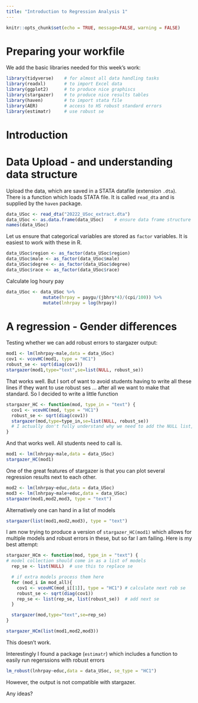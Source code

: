 ```yaml
---
title: "Introduction to Regression Analysis 1"
---
```


```r
knitr::opts_chunk$set(echo = TRUE, message=FALSE, warning = FALSE)
```


# Preparing your workfile

We add the basic libraries needed for this week's work: 

```r
library(tidyverse)    # for almost all data handling tasks
library(readxl)       # to import Excel data
library(ggplot2)      # to produce nice graphiscs
library(stargazer)    # to produce nice results tables
library(haven)        # to import stata file
library(AER)          # access to HS robust standard errors
library(estimatr)     # use robust se
```


# Introduction



# Data Upload - and understanding data structure

Upload the data, which are saved in a STATA datafile (extension `.dta`). There is a function which loads STATA file. It is called `read_dta` and is supplied by the `haven` package.

```r
data_USoc <- read_dta("20222_USoc_extract.dta")
data_USoc <- as.data.frame(data_USoc)    # ensure data frame structure
names(data_USoc)
```

Let us ensure that categorical variables are stored as `factor` variables. It is easiest to work with these in R.

```r
data_USoc$region <- as_factor(data_USoc$region)
data_USoc$male <- as_factor(data_USoc$male)
data_USoc$degree <- as_factor(data_USoc$degree)
data_USoc$race <- as_factor(data_USoc$race)
```

Calculate log houry pay

```r
data_USoc <- data_USoc %>% 
              mutate(hrpay = paygu/(jbhrs*4)/(cpi/100)) %>% 
              mutate(lnhrpay = log(hrpay))
```


# A regression - Gender differences

Testing whether we can add robust errors to stargazer output:

```r
mod1 <- lm(lnhrpay~male,data = data_USoc)
cov1 <- vcovHC(mod1, type = "HC1")
robust_se <- sqrt(diag(cov1))
stargazer(mod1,type="text",se=list(NULL, robust_se))
```

That works well. But I sort of want to avoid students having to write all these lines if they want to use robust ses ... after all we want to make that standard. So I decided to write a little function

```r
stargazer_HC <- function(mod, type_in = "text") {
  cov1 <- vcovHC(mod, type = "HC1")
  robust_se <- sqrt(diag(cov1))
  stargazer(mod,type=type_in,se=list(NULL, robust_se))
  # I actually don't fully understand why we need to add the NULL list, but it doesn't work without
}
```

And that works well. All students need to call is.

```r
mod1 <- lm(lnhrpay~male,data = data_USoc)
stargazer_HC(mod1)
```

One of the great features of stargazer is that you can plot several regression results next to each other.


```r
mod2 <- lm(lnhrpay~educ,data = data_USoc)
mod3 <- lm(lnhrpay~male+educ,data = data_USoc)
stargazer(mod1,mod2,mod3, type = "text")
```

Alternatively one can hand in a list of models

```r
stargazer(list(mod1,mod2,mod3), type = "text")
```

I am now trying to produce a version of `stargazer_HC(mod1)` which allows for multiple models and robust errors in these, but so far I am failing. Here is my best attempt:

```r
stargazer_HCm <- function(mod, type_in = "text") {
# model collection should come in as a list of models
  rep_se <- list(NULL)  # use this to replace se

  # if extra models process them here
  for (mod_i in mod_all){
    cov1 <- vcovHC(mod_i[[1]], type = "HC1") # calculate next rob se
    robust_se <- sqrt(diag(cov1))
    rep_se <- list(rep_se, list(robust_se))  # add next se
  }

  stargazer(mod,type="text",se=rep_se)
}
```

```r
stargazer_HCm(list(mod1,mod2,mod3))
```

This doesn't work. 

Interestingly I found a package (`estimatr`) which includes a function to easily run regerssions with robust errors

```r
lm_robust(lnhrpay~educ,data = data_USoc, se_type = "HC1")
```

However, the output is not compatible with stargazer.

Any ideas?